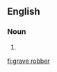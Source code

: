 ==English==

===Noun===
{{en-noun|head=[[grave]] [[robber]]}}

#{{alternative spelling of|graverobber}}

[[fi:grave robber]]